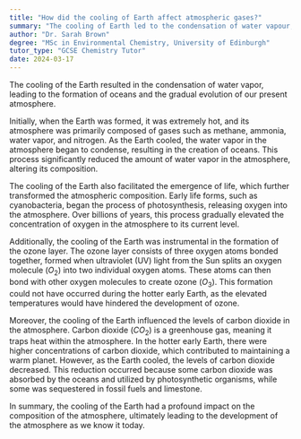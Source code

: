 ```yaml
---
title: "How did the cooling of Earth affect atmospheric gases?"
summary: "The cooling of Earth led to the condensation of water vapour, forming oceans, and the gradual development of our current atmosphere."
author: "Dr. Sarah Brown"
degree: "MSc in Environmental Chemistry, University of Edinburgh"
tutor_type: "GCSE Chemistry Tutor"
date: 2024-03-17
---
```


The cooling of the Earth resulted in the condensation of water vapor, leading to the formation of oceans and the gradual evolution of our present atmosphere.

Initially, when the Earth was formed, it was extremely hot, and its atmosphere was primarily composed of gases such as methane, ammonia, water vapor, and nitrogen. As the Earth cooled, the water vapor in the atmosphere began to condense, resulting in the creation of oceans. This process significantly reduced the amount of water vapor in the atmosphere, altering its composition.

The cooling of the Earth also facilitated the emergence of life, which further transformed the atmospheric composition. Early life forms, such as cyanobacteria, began the process of photosynthesis, releasing oxygen into the atmosphere. Over billions of years, this process gradually elevated the concentration of oxygen in the atmosphere to its current level.

Additionally, the cooling of the Earth was instrumental in the formation of the ozone layer. The ozone layer consists of three oxygen atoms bonded together, formed when ultraviolet (UV) light from the Sun splits an oxygen molecule ($O_2$) into two individual oxygen atoms. These atoms can then bond with other oxygen molecules to create ozone ($O_3$). This formation could not have occurred during the hotter early Earth, as the elevated temperatures would have hindered the development of ozone.

Moreover, the cooling of the Earth influenced the levels of carbon dioxide in the atmosphere. Carbon dioxide ($CO_2$) is a greenhouse gas, meaning it traps heat within the atmosphere. In the hotter early Earth, there were higher concentrations of carbon dioxide, which contributed to maintaining a warm planet. However, as the Earth cooled, the levels of carbon dioxide decreased. This reduction occurred because some carbon dioxide was absorbed by the oceans and utilized by photosynthetic organisms, while some was sequestered in fossil fuels and limestone.

In summary, the cooling of the Earth had a profound impact on the composition of the atmosphere, ultimately leading to the development of the atmosphere as we know it today.
    